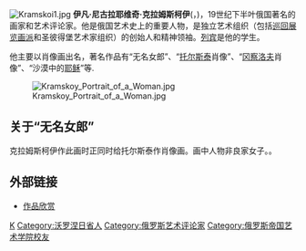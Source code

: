 [[File:Kramskoi1.jpg|thumb]]
'''伊凡·尼古拉耶维奇·克拉姆斯柯伊'''({{lang|ru|'''Иван Николаевич Крамской'''}}，{{bd|1837年|5月27日|1887年|3月24日|catIdx=K}})，19世纪下半叶俄国著名的画家和艺术评论家。他是俄国艺术史上的重要人物，是独立艺术组织（包括[[巡回展览画派|巡回展览画派]]和圣彼得堡艺术家组织）的创始人和精神领袖。[[列宾|列宾]]是他的学生。

他主要以肖像画出名，著名作品有“无名女郎”、“[[托尔斯泰|托尔斯泰]]肖像”、“[[冈察洛夫|冈察洛夫]]肖像”、“沙漠中的[[耶稣|耶稣]]”等.

[[File:Kramskoy_Portrait_of_a_Woman.jpg|left]]

== 关于“无名女郎” ==
克拉姆斯柯伊作此画时正同时给托尔斯泰作肖像画。画中人物非良家女子。{{Fact|据说就是[[安娜·卡列尼娜|安娜·卡列尼娜]]的形象|time=2011-03-29T12:14:05+00:00}}。

== 外部链接 ==
* [http://www.abcgallery.com/K/kramskoy/kramskoy.html 作品欣赏] {{Wayback|url=http://www.abcgallery.com/K/kramskoy/kramskoy.html |date=20181025031323 }}

{{Authority control}}
[[Category:俄罗斯画家|K]]
[[Category:沃罗涅日省人|Category:沃罗涅日省人]]
[[Category:俄罗斯艺术评论家|Category:俄罗斯艺术评论家]]
[[Category:俄罗斯帝国艺术学院校友|Category:俄罗斯帝国艺术学院校友]]